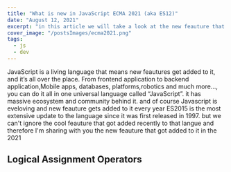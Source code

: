 ```yaml
---
title: "What is new in JavaScript ECMA 2021 (aka ES12)"
date: "August 12, 2021"
excerpt: "in this article we will take a look at the new feauture that has been added to the Javascript Languge in the year of 2021"
cover_image: "/postsImages/ecma2021.png"
tags:
  - js
  - dev
---
```


JavaScript is a living language that means new feautures get added to it, and it’s all over
the place. From frontend application to backend application,Mobile apps, databases, platforms,robotics
and much more..., you can do it all in one universal language called “JavaScript”. it has massive ecosystem and community behind it.
and of course Javascript is eveloving and new feauture gets added to it every year
ES2015 is the most extensive update to the language since it was first released in 1997.
but we can't ignore the cool feauture that got added recently to that langue and therefore I'm sharing with you the new feauture that got added to it in the 2021

## Logical Assignment Operators
